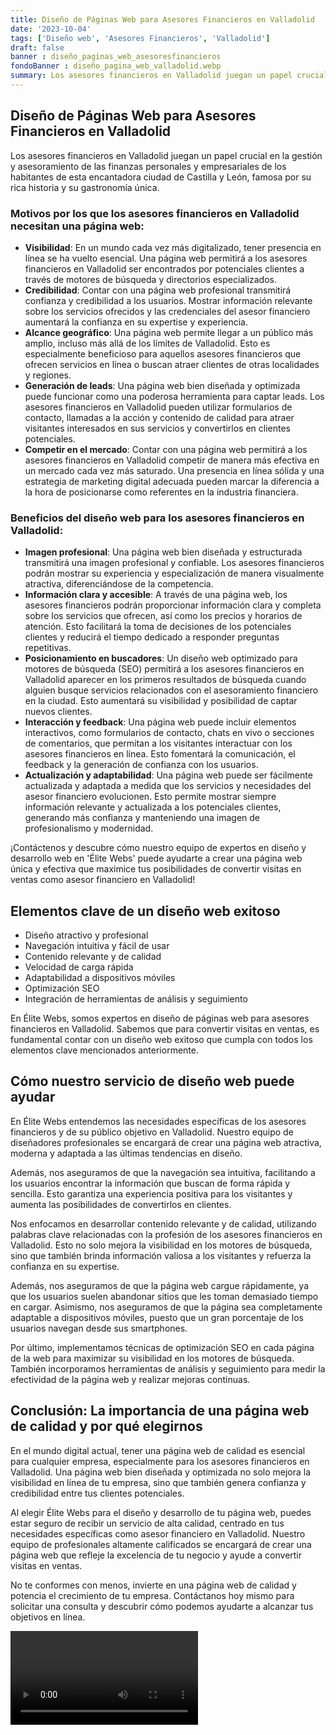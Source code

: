 ```yaml
---
title: Diseño de Páginas Web para Asesores Financieros en Valladolid
date: '2023-10-04'
tags: ['Diseño web', 'Asesores Financieros', 'Valladolid']
draft: false
banner : diseño_paginas_web_asesoresfinancieros
fondoBanner : diseño_pagina_web_valladolid.webp
summary: Los asesores financieros en Valladolid juegan un papel crucial en la gestión y asesoramiento de las finanzas personales y empresariales de los habitantes de esta encantadora ciudad de Castilla y León, famosa por su rica historia y su gastronomía única.
---
```


## Diseño de Páginas Web para Asesores Financieros en Valladolid

Los asesores financieros en Valladolid juegan un papel crucial en la gestión y asesoramiento de las finanzas personales y empresariales de los habitantes de esta encantadora ciudad de Castilla y León, famosa por su rica historia y su gastronomía única.

### Motivos por los que los asesores financieros en Valladolid necesitan una página web:

- **Visibilidad**: En un mundo cada vez más digitalizado, tener presencia en línea se ha vuelto esencial. Una página web permitirá a los asesores financieros en Valladolid ser encontrados por potenciales clientes a través de motores de búsqueda y directorios especializados.
- **Credibilidad**: Contar con una página web profesional transmitirá confianza y credibilidad a los usuarios. Mostrar información relevante sobre los servicios ofrecidos y las credenciales del asesor financiero aumentará la confianza en su expertise y experiencia.
- **Alcance geográfico**: Una página web permite llegar a un público más amplio, incluso más allá de los límites de Valladolid. Esto es especialmente beneficioso para aquellos asesores financieros que ofrecen servicios en línea o buscan atraer clientes de otras localidades y regiones.
- **Generación de leads**: Una página web bien diseñada y optimizada puede funcionar como una poderosa herramienta para captar leads. Los asesores financieros en Valladolid pueden utilizar formularios de contacto, llamadas a la acción y contenido de calidad para atraer visitantes interesados en sus servicios y convertirlos en clientes potenciales.
- **Competir en el mercado**: Contar con una página web permitirá a los asesores financieros en Valladolid competir de manera más efectiva en un mercado cada vez más saturado. Una presencia en línea sólida y una estrategia de marketing digital adecuada pueden marcar la diferencia a la hora de posicionarse como referentes en la industria financiera.

### Beneficios del diseño web para los asesores financieros en Valladolid:

- **Imagen profesional**: Una página web bien diseñada y estructurada transmitirá una imagen profesional y confiable. Los asesores financieros podrán mostrar su experiencia y especialización de manera visualmente atractiva, diferenciándose de la competencia.
- **Información clara y accesible**: A través de una página web, los asesores financieros podrán proporcionar información clara y completa sobre los servicios que ofrecen, así como los precios y horarios de atención. Esto facilitará la toma de decisiones de los potenciales clientes y reducirá el tiempo dedicado a responder preguntas repetitivas.
- **Posicionamiento en buscadores**: Un diseño web optimizado para motores de búsqueda (SEO) permitirá a los asesores financieros en Valladolid aparecer en los primeros resultados de búsqueda cuando alguien busque servicios relacionados con el asesoramiento financiero en la ciudad. Esto aumentará su visibilidad y posibilidad de captar nuevos clientes.
- **Interacción y feedback**: Una página web puede incluir elementos interactivos, como formularios de contacto, chats en vivo o secciones de comentarios, que permitan a los visitantes interactuar con los asesores financieros en línea. Esto fomentará la comunicación, el feedback y la generación de confianza con los usuarios.
- **Actualización y adaptabilidad**: Una página web puede ser fácilmente actualizada y adaptada a medida que los servicios y necesidades del asesor financiero evolucionen. Esto permite mostrar siempre información relevante y actualizada a los potenciales clientes, generando más confianza y manteniendo una imagen de profesionalismo y modernidad.

¡Contáctenos y descubre cómo nuestro equipo de expertos en diseño y desarrollo web en 'Élite Webs' puede ayudarte a crear una página web única y efectiva que maximice tus posibilidades de convertir visitas en ventas como asesor financiero en Valladolid!

<GifSeo />

<Cta />

## Elementos clave de un diseño web exitoso

- Diseño atractivo y profesional
- Navegación intuitiva y fácil de usar
- Contenido relevante y de calidad
- Velocidad de carga rápida
- Adaptabilidad a dispositivos móviles
- Optimización SEO
- Integración de herramientas de análisis y seguimiento

En Élite Webs, somos expertos en diseño de páginas web para asesores financieros en Valladolid. Sabemos que para convertir visitas en ventas, es fundamental contar con un diseño web exitoso que cumpla con todos los elementos clave mencionados anteriormente.

## Cómo nuestro servicio de diseño web puede ayudar

En Élite Webs entendemos las necesidades específicas de los asesores financieros y de su público objetivo en Valladolid. Nuestro equipo de diseñadores profesionales se encargará de crear una página web atractiva, moderna y adaptada a las últimas tendencias en diseño.

Además, nos aseguramos de que la navegación sea intuitiva, facilitando a los usuarios encontrar la información que buscan de forma rápida y sencilla. Esto garantiza una experiencia positiva para los visitantes y aumenta las posibilidades de convertirlos en clientes.

Nos enfocamos en desarrollar contenido relevante y de calidad, utilizando palabras clave relacionadas con la profesión de los asesores financieros en Valladolid. Esto no solo mejora la visibilidad en los motores de búsqueda, sino que también brinda información valiosa a los visitantes y refuerza la confianza en su expertise.

Además, nos aseguramos de que la página web cargue rápidamente, ya que los usuarios suelen abandonar sitios que les toman demasiado tiempo en cargar. Asimismo, nos aseguramos de que la página sea completamente adaptable a dispositivos móviles, puesto que un gran porcentaje de los usuarios navegan desde sus smartphones.

Por último, implementamos técnicas de optimización SEO en cada página de la web para maximizar su visibilidad en los motores de búsqueda. También incorporamos herramientas de análisis y seguimiento para medir la efectividad de la página web y realizar mejoras continuas.

## Conclusión: La importancia de una página web de calidad y por qué elegirnos

En el mundo digital actual, tener una página web de calidad es esencial para cualquier empresa, especialmente para los asesores financieros en Valladolid. Una página web bien diseñada y optimizada no solo mejora la visibilidad en línea de tu empresa, sino que también genera confianza y credibilidad entre tus clientes potenciales.

Al elegir Élite Webs para el diseño y desarrollo de tu página web, puedes estar seguro de recibir un servicio de alta calidad, centrado en tus necesidades específicas como asesor financiero en Valladolid. Nuestro equipo de profesionales altamente calificados se encargará de crear una página web que refleje la excelencia de tu negocio y ayude a convertir visitas en ventas.

No te conformes con menos, invierte en una página web de calidad y potencia el crecimiento de tu empresa. Contáctanos hoy mismo para solicitar una consulta y descubrir cómo podemos ayudarte a alcanzar tus objetivos en línea.

<Video />

<CtaBot job='Asesores Financieros' city='Valladolid'/>

<Gmaps query='Valladolid+españa+maps' />